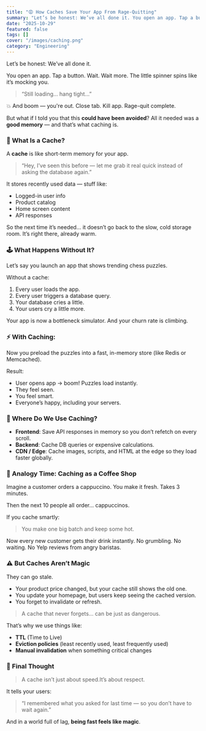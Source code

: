 ```yaml
---
title: "😡 How Caches Save Your App From Rage-Quitting"
summary: "Let’s be honest: We’ve all done it. You open an app. Tap a button. Wait. Wait more. The little spinner spins like it’s mocking you...."
date: "2025-10-29"
featured: false
tags: []
cover: "/images/caching.png"
category: "Engineering"
---
```

Let’s be honest:
We’ve all done it.

You open an app. Tap a button.
Wait.
Wait more.
The little spinner spins like it’s mocking you.

> “Still loading… hang tight…”

💥 And boom — you're out. Close tab. Kill app. Rage-quit complete.

But what if I told you that this **could have been avoided**?
All it needed was a **good memory** — and that’s what caching is.

### 🧠 What Is a Cache?

A **cache** is like short-term memory for your app.

> “Hey, I’ve seen this before — let me grab it real quick instead of asking the database again.”

It stores recently used data — stuff like:

- Logged-in user info
- Product catalog
- Home screen content
- API responses

So the next time it’s needed… it doesn’t go back to the slow, cold storage room.
It’s right there, already warm.

### 🕹️ What Happens Without It?

Let’s say you launch an app that shows trending chess puzzles.

Without a cache:

1. Every user loads the app.
2. Every user triggers a database query.
3. Your database cries a little.
4. Your users cry a little more.

Your app is now a bottleneck simulator.
And your churn rate is climbing.

### ⚡ With Caching:

Now you preload the puzzles into a fast, in-memory store (like Redis or Memcached).

Result:

- User opens app → boom! Puzzles load instantly.
- They feel seen.
- You feel smart.
- Everyone’s happy, including your servers.

### 🧰 Where Do We Use Caching?

- **Frontend**: Save API responses in memory so you don’t refetch on every scroll.
- **Backend**: Cache DB queries or expensive calculations.
- **CDN / Edge**: Cache images, scripts, and HTML at the edge so they load faster globally.

### 💬 Analogy Time: Caching as a Coffee Shop

Imagine a customer orders a cappuccino.
You make it fresh. Takes 3 minutes.

Then the next 10 people all order… cappuccinos.

If you cache smartly:

> You make one big batch and keep some hot.

Now every new customer gets their drink instantly.
No grumbling. No waiting. No Yelp reviews from angry baristas.

### ⚠️ But Caches Aren’t Magic

They can go stale.

- Your product price changed, but your cache still shows the old one.
- You update your homepage, but users keep seeing the cached version.
- You forget to invalidate or refresh.

> A cache that never forgets… can be just as dangerous.

That’s why we use things like:

- **TTL** (Time to Live)
- **Eviction policies** (least recently used, least frequently used)
- **Manual invalidation** when something critical changes

### 🧠 Final Thought

> A cache isn’t just about speed.It’s about respect.

It tells your users:

> “I remembered what you asked for last time — so you don’t have to wait again.”

And in a world full of lag, **being fast feels like magic**.
